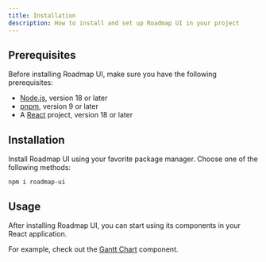 ```yaml
---
title: Installation
description: How to install and set up Roadmap UI in your project
---
```



## Prerequisites

Before installing Roadmap UI, make sure you have the following prerequisites:

- [Node.js](https://nodejs.org/en/download/), version 18 or later
- [pnpm](https://pnpm.io/installation), version 9 or later
- A [React](https://reactjs.org/docs/getting-started.html) project, version 18 or later

## Installation

Install Roadmap UI using your favorite package manager. Choose one of the following methods:

```package-install
npm i roadmap-ui
```

## Usage

After installing Roadmap UI, you can start using its components in your React application.

For example, check out the [Gantt Chart](/docs/gantt) component.